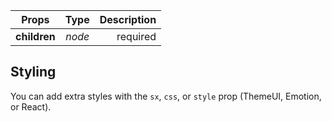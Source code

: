 
<Title type="header-widgets" title="HeaderWidgets">
  <Styled.p>
    The HeaderWidgets component is a simple flex container that wraps any header content that isn't part of your primary navigation. You might use this wrapper for the <span>ColorToggle</span>, <span>MenuToggle</span>, a search bar, or social media links.
  </Styled.p>

<p>By default this container will be visible on both desktop and mobile.</p>

</Title>

| Props        |  Type  | Description |
| ------------ | :----: | ----------: |
| **children** | _node_ |    required |

## Styling

You can add extra styles with the `sx`, `css`, or `style` prop (ThemeUI, Emotion, or React).
